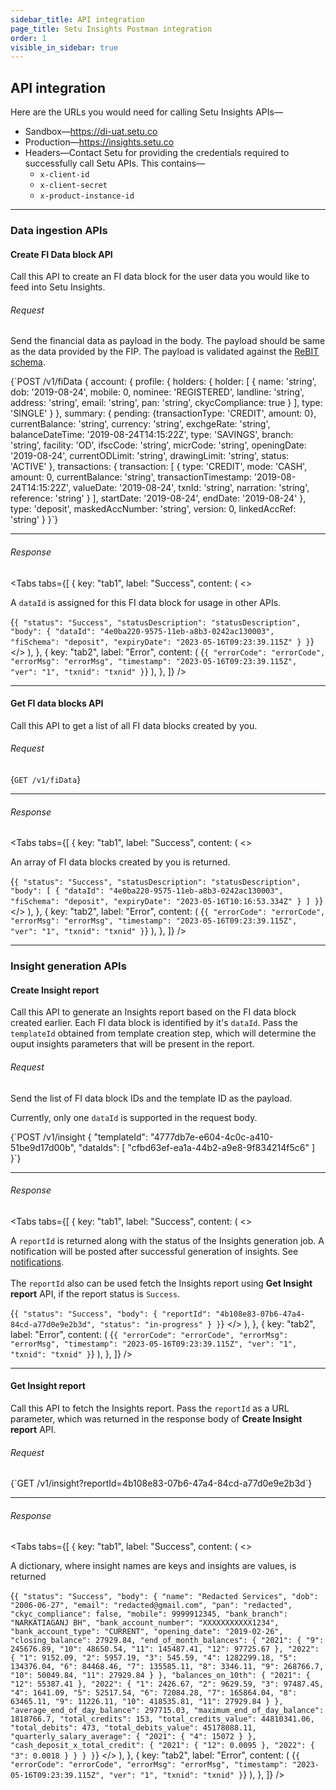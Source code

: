 ```yaml
---
sidebar_title: API integration
page_title: Setu Insights Postman integration
order: 1
visible_in_sidebar: true
---
```


## API integration

Here are the URLs you would need for calling Setu Insights APIs—

- Sandbox—https://di-uat.setu.co
- Production—https://insights.setu.co
- Headers—Contact Setu for providing the credentials required to successfully call Setu APIs. This contains—
  - `x-client-id`
  - `x-client-secret`
  - `x-product-instance-id`

<hr class="primary" />

### Data ingestion APIs

#### Create FI Data block API

Call this API to create an FI data block for the user data you would like to feed into Setu Insights.

###### Request

Send the financial data as payload in the body. The payload should be same as the data provided by the FIP. The payload is validated against the <a href="https://api.rebit.org.in/schema" target="_blank">ReBIT schema</a>.

<CodeBlockWithCopy language="json">
  {`POST /v1/fiData 
{
  account: {
    profile: {
      holders: {
        holder: [
          {
            name: 'string',
            dob: '2019-08-24',
            mobile: 0,
            nominee: 'REGISTERED',
            landline: 'string',
            address: 'string',
            email: 'string',
            pan: 'string',
            ckycCompliance: true
          }
        ],
        type: 'SINGLE'
      }
    },
    summary: {
      pending: {transactionType: 'CREDIT', amount: 0},
      currentBalance: 'string',
      currency: 'string',
      exchgeRate: 'string',
      balanceDateTime: '2019-08-24T14:15:22Z',
      type: 'SAVINGS',
      branch: 'string',
      facility: 'OD',
      ifscCode: 'string',
      micrCode: 'string',
      openingDate: '2019-08-24',
      currentODLimit: 'string',
      drawingLimit: 'string',
      status: 'ACTIVE'
    },
    transactions: {
      transaction: [
        {
          type: 'CREDIT',
          mode: 'CASH',
          amount: 0,
          currentBalance: 'string',
          transactionTimestamp: '2019-08-24T14:15:22Z',
          valueDate: '2019-08-24',
          txnId: 'string',
          narration: 'string',
          reference: 'string'
        }
      ],
      startDate: '2019-08-24',
      endDate: '2019-08-24'
    },
    type: 'deposit',
    maskedAccNumber: 'string',
    version: 0,
    linkedAccRef: 'string'
  }
}`}
</CodeBlockWithCopy>

<hr class="tertiary" />

###### Response

<Tabs
  tabs={[
    {
      key: "tab1",
      label: "Success",
      content: (
        <>
          <p>
            A <code>dataId</code> is assigned for this FI data block for usage
            in other APIs.
          </p>
          <CodeBlockWithCopy language="json">
            {`{
  "status": "Success",
  "statusDescription": "statusDescription",
  "body": {
    "dataId": "4e0ba220-9575-11eb-a8b3-0242ac130003",
    "fiSchema": "deposit",
    "expiryDate": "2023-05-16T09:23:39.115Z"
  }
}`}
          </CodeBlockWithCopy>
        </>
      ),
    },
    {
      key: "tab2",
      label: "Error",
      content: (
        <CodeBlockWithCopy language="json">
          {`{
  "errorCode": "errorCode",
  "errorMsg": "errorMsg",
  "timestamp": "2023-05-16T09:23:39.115Z",
  "ver": "1",
  "txnid": "txnid"
}`}
        </CodeBlockWithCopy>
      ),
    },
  ]}
/>

<hr class="tertiary" />

#### Get FI data blocks API

Call this API to get a list of all FI data blocks created by you.

###### Request

<CodeBlockWithCopy language="json">{`GET /v1/fiData`}</CodeBlockWithCopy>

<hr class="tertiary" />

###### Response

<Tabs
  tabs={[
    {
      key: "tab1",
      label: "Success",
      content: (
        <>
          <p>An array of FI data blocks created by you is returned.</p>
          <CodeBlockWithCopy language="json">
            {`{
  "status": "Success",
  "statusDescription": "statusDescription",
  "body": [
    {
      "dataId": "4e0ba220-9575-11eb-a8b3-0242ac130003",
      "fiSchema": "deposit",
      "expiryDate": "2023-05-16T10:16:53.334Z"
    }
  ]
}`}
          </CodeBlockWithCopy>
        </>
      ),
    },
    {
      key: "tab2",
      label: "Error",
      content: (
        <CodeBlockWithCopy language="json">
          {`{
  "errorCode": "errorCode",
  "errorMsg": "errorMsg",
  "timestamp": "2023-05-16T09:23:39.115Z",
  "ver": "1",
  "txnid": "txnid"
}`}
        </CodeBlockWithCopy>
      ),
    },
  ]}
/>

<hr class="primary" />

### Insight generation APIs

#### Create Insight report

Call this API to generate an Insights report based on the FI data block created earlier. Each FI data block is identified by it's `dataId`.  Pass the `templateId` obtained from template creation step, which will determine the ouput insights parameters that will be present in the report.

###### Request

Send the list of FI data block IDs and the template ID as the payload.

<Callout type="warning">Currently, only one <code>dataId</code> is supported in the request body.</Callout>
<br />


<CodeBlockWithCopy language="json">
{`POST /v1/insight
{
  "templateId": "4777db7e-e604-4c0c-a410-51be9d17d00b",
  "dataIds": [
    "cfbd63ef-ea1a-44b2-a9e8-9f834214f5c6"
  ]
}`}
</CodeBlockWithCopy>

<hr class="tertiary" />

###### Response

<Tabs
  tabs={[
    {
      key: "tab1",
      label: "Success",
      content: (
        <>
          <p>
            A <code>reportId</code> is returned along with the status of the Insights generation job. A notification will be posted after successful generation of insights. See <a href="/data/insights/notifications" target="_blank">notifications</a>.<br /><br />  The <code>reportId</code> also can be used fetch the Insights report using <b>Get Insight report</b> API, if the report status is <code>Success</code>.
          </p>
          <CodeBlockWithCopy language="json">
            {`{
  "status": "Success",
  "body": {
    "reportId": "4b108e83-07b6-47a4-84cd-a77d0e9e2b3d",
    "status": "in-progress"
  }
}`}
          </CodeBlockWithCopy>
        </>
      ),
    },
    {
      key: "tab2",
      label: "Error",
      content: (
        <CodeBlockWithCopy language="json">
          {`{
  "errorCode": "errorCode",
  "errorMsg": "errorMsg",
  "timestamp": "2023-05-16T09:23:39.115Z",
  "ver": "1",
  "txnid": "txnid"
}`}
        </CodeBlockWithCopy>
      ),
    },
  ]}
/>

<hr class="tertiary" />

#### Get Insight report

Call this API to fetch the Insights report. Pass the `reportId` as a URL parameter, which was returned in the response body of **Create Insight report** API.

###### Request

<CodeBlockWithCopy language="json">
{`GET /v1/insight?reportId=4b108e83-07b6-47a4-84cd-a77d0e9e2b3d`}
</CodeBlockWithCopy>

<hr class="tertiary" />

###### Response

<Tabs
  tabs={[
    {
      key: "tab1",
      label: "Success",
      content: (
        <>
          <p>A dictionary, where insight names are keys and insights are values, is returned</p>
          <CodeBlockWithCopy language="json">
            {`{
  "status": "Success",
  "body": {
    "name": "Redacted Services",
    "dob": "2006-06-27",
    "email": "redacted@gmail.com",
    "pan": "redacted",
    "ckyc_compliance": false,
    "mobile": 9999912345,
    "bank_branch": "NARKATIAGANJ BH",
    "bank_account_number": "XXXXXXXXXXX1234",
    "bank_account_type": "CURRENT",
    "opening_date": "2019-02-26",
    "closing_balance": 27929.84,
    "end_of_month_balances": {
      "2021": {
        "9": 245676.89,
        "10": 48650.54,
        "11": 145487.41,
        "12": 97725.67
      },
      "2022": {
        "1": 9152.09,
        "2": 5957.19,
        "3": 545.59,
        "4": 1282299.18,
        "5": 134376.04,
        "6": 84468.46,
        "7": 135585.11,
        "8": 3346.11,
        "9": 268766.7,
        "10": 50049.84,
        "11": 27929.84
      }
    },
    "balances_on_10th": {
      "2021": {
        "12": 55387.41
      },
      "2022": {
        "1": 2426.67,
        "2": 9629.59,
        "3": 97487.45,
        "4": 1641.09,
        "5": 52517.54,
        "6": 72084.28,
        "7": 165864.04,
        "8": 63465.11,
        "9": 11226.11,
        "10": 418535.81,
        "11": 27929.84
      }
    },
    "average_end_of_day_balance": 297715.03,
    "maximum_end_of_day_balance": 1818766.7,
    "total_credits": 153,
    "total_credits_value": 44810341.06,
    "total_debits": 473,
    "total_debits_value": 45178088.11,
    "quarterly_salary_average": {
      "2021": {
        "4": 15072
      }
    },
    "cash_deposit_x_total_credit": {
      "2021": {
        "12": 0.0095
      },
      "2022": {
        "3": 0.0018
      }
    }
  }
}`}
          </CodeBlockWithCopy>
        </>
      ),
    },
    {
      key: "tab2",
      label: "Error",
      content: (
        <CodeBlockWithCopy language="json">
          {`{
  "errorCode": "errorCode",
  "errorMsg": "errorMsg",
  "timestamp": "2023-05-16T09:23:39.115Z",
  "ver": "1",
  "txnid": "txnid"
}`}
        </CodeBlockWithCopy>
      ),
    },
  ]}
/>

<WasPageHelpful />
